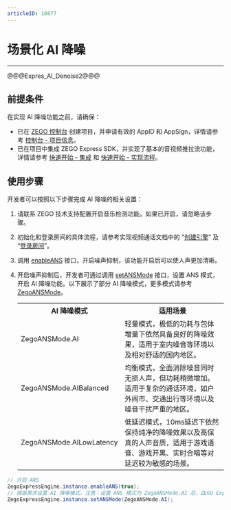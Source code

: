 ```yaml
---
articleID: 16877
---
```

# 场景化 AI 降噪

- - -

@@@Expres_AI_Denoise2@@@

## 前提条件

在实现 AI 降噪功能之前，请确保：

- 已在 [ZEGO 控制台](https://console.zego.im) 创建项目，并申请有效的 AppID 和 AppSign，详情请参考 [控制台 - 项目信息](https://doc-zh.zego.im/article/12107)。
- 已在项目中集成 ZEGO Express SDK，并实现了基本的音视频推拉流功能，详情请参考 [快速开始 - 集成](!Integration/SDK_Integration) 和 [快速开始 - 实现流程](!Integration/Solution_Implementation)。


## 使用步骤

开发者可以按照以下步骤完成 AI 降噪的相关设置：

1. 请联系 ZEGO 技术支持配置开启音乐检测功能。如果已开启，请忽略该步骤。

2. 初始化和登录房间的具体流程，请参考实现视频通话文档中的 “[创建引擎](!Integration/Solution_Implementation#CreateEngine)” 及 “[登录房间](!Integration/Solution_Implementation#createroom)”。

3. 调用 [enableANS](/unique-api/express-video-sdkhttps://doc-zh.zego.im/article/dart_flutter/zego_express_engine/ZegoExpressEnginePreprocess/enableANS.html) 接口，开启噪声抑制，该功能开启后可以使人声更加清晰。

4. 开启噪声抑制后，开发者可通过调用 [setANSMode](/unique-api/express-video-sdkhttps://doc-zh.zego.im/article/dart_flutter/zego_express_engine/ZegoExpressEnginePreprocess/setANSMode.html) 接口，设置 ANS 模式，开启 AI 降噪功能。以下展示了部分 AI 降噪模式，更多模式请参考 [ZegoANSMode](/unique-api/express-video-sdkhttps://doc-zh.zego.im/article/dart_flutter/zego_express_engine/ZegoANSMode.html)。

    <table>
    <colgroup>
        <col width="25%">
        <col width="75%">
    </colgroup>
    <tbody><tr>
    <th>AI 降噪模式</th>
    <th>适用场景</th>
    </tr>
    <tr>
    <td>ZegoANSMode.AI</td>
    <td>轻量模式，极低的功耗与包体增量下依然具备良好的降噪效果，适用于室内噪音等环境以及相对舒适的国内地区。</td>
    </tr>
    <tr>
    <td>ZegoANSMode.AIBalanced</td>
    <td>均衡模式，全面消除噪音同时无损人声，但功耗稍微增加。适用于复杂的通话环境，如户外闹市、交通出行等环境以及噪音干扰严重的地区。</td>
    </tr>
    <tr>
    <td>ZegoANSMode.AILowLatency</td>
    <td>低延迟模式，10ms延迟下依然保持纯净的降噪效果以及高保真的人声音质，适用于游戏语音、游戏开黑、实时合唱等对延迟较为敏感的场景。</td>
    </tr>
    </tbody></table>

```java
// 开启 ANS
ZegoExpressEngine.instance.enableANS(true);
// 根据需求设置 AI 降噪模式，注意：设置 ANS 模式为 ZegoANSMode.AI 后，ZEGO Express SDK 会强制关闭瞬态噪声抑制 [enableTransientANS]
ZegoExpressEngine.instance.setANSMode(ZegoANSMode.AI);
```
